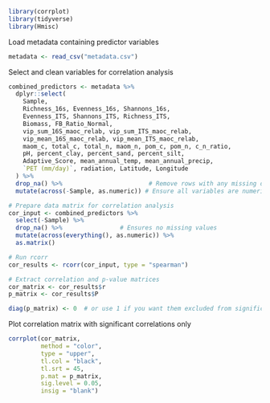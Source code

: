 

```r
library(corrplot)
library(tidyverse)
library(Hmisc)
```

Load metadata containing predictor variables
```r
metadata <- read_csv("metadata.csv")
```

Select and clean variables for correlation analysis
```r
combined_predictors <- metadata %>%
  dplyr::select(
    Sample,
    Richness_16s, Evenness_16s, Shannons_16s,
    Evenness_ITS, Shannons_ITS, Richness_ITS,
    Biomass, FB_Ratio_Normal,
    vip_sum_16S_maoc_relab, vip_sum_ITS_maoc_relab,
    vip_mean_16S_maoc_relab, vip_mean_ITS_maoc_relab,
    maom_c, total_c, total_n, maom_n, pom_c, pom_n, c_n_ratio,
    pH, percent_clay, percent_sand, percent_silt,
    Adaptive_Score, mean_annual_temp, mean_annual_precip,
    `PET (mm/day)`, radiation, Latitude, Longitude
  ) %>%
  drop_na() %>%                        # Remove rows with any missing data
  mutate(across(-Sample, as.numeric)) # Ensure all variables are numeric (excluding Sample)

```

```r
# Prepare data matrix for correlation analysis
cor_input <- combined_predictors %>%
  select(-Sample) %>%
  drop_na() %>%                # Ensures no missing values
  mutate(across(everything(), as.numeric)) %>%
  as.matrix()

# Run rcorr
cor_results <- rcorr(cor_input, type = "spearman")

# Extract correlation and p-value matrices
cor_matrix <- cor_results$r
p_matrix <- cor_results$P

```


```r
diag(p_matrix) <- 0  # or use 1 if you want them excluded from significance coloring
```

Plot correlation matrix with significant correlations only
```r
corrplot(cor_matrix,
         method = "color",
         type = "upper",
         tl.col = "black",
         tl.srt = 45,
         p.mat = p_matrix,
         sig.level = 0.05,
         insig = "blank")

```
